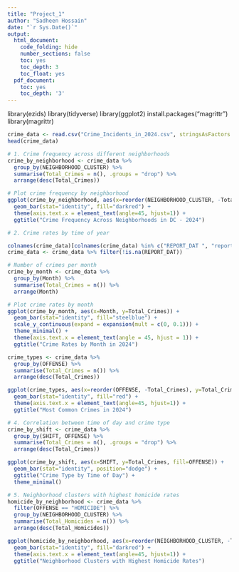 ---
title: "Project_1"
author: "Sadheen Hossain"
date: "`r Sys.Date()`"
output:
  html_document:
    code_folding: hide
    number_sections: false
    toc: yes
    toc_depth: 3
    toc_float: yes
  pdf_document:
    toc: yes
    toc_depth: '3'
---

library(ezids)
library(tidyverse)
library(ggplot2)
install.packages("magrittr")
library(magrittr)

```{r}
crime_data <- read.csv("Crime_Incidents_in_2024.csv", stringsAsFactors = FALSE)
head(crime_data)
```
```{r}
# 1. Crime frequency across different neighborhoods
crime_by_neighborhood <- crime_data %>%
  group_by(NEIGHBORHOOD_CLUSTER) %>%
  summarise(Total_Crimes = n(), .groups = "drop") %>%
  arrange(desc(Total_Crimes))

# Plot crime frequency by neighborhood
ggplot(crime_by_neighborhood, aes(x=reorder(NEIGHBORHOOD_CLUSTER, -Total_Crimes), y=Total_Crimes)) + 
  geom_bar(stat="identity", fill="darkred") + 
  theme(axis.text.x = element_text(angle=45, hjust=1)) + 
  ggtitle("Crime Frequency Across Neighborhoods in DC - 2024")
```
```{r}
# 2. Crime rates by time of year

colnames(crime_data)[colnames(crime_data) %in% c("REPORT_DAT ", "report_dat", "Report Date")] <- "REPORT_DAT"
crime_data <- crime_data %>% filter(!is.na(REPORT_DAT))

# Number of crimes per month
crime_by_month <- crime_data %>%
  group_by(Month) %>%
  summarise(Total_Crimes = n()) %>%
  arrange(Month)

# Plot crime rates by month
ggplot(crime_by_month, aes(x=Month, y=Total_Crimes)) + 
  geom_bar(stat="identity", fill="steelblue") + 
  scale_y_continuous(expand = expansion(mult = c(0, 0.1))) +
  theme_minimal() + 
  theme(axis.text.x = element_text(angle = 45, hjust = 1)) + 
  ggtitle("Crime Rates by Month in 2024")
```
```{r}
crime_types <- crime_data %>%
  group_by(OFFENSE) %>%
  summarise(Total_Crimes = n()) %>%
  arrange(desc(Total_Crimes))

ggplot(crime_types, aes(x=reorder(OFFENSE, -Total_Crimes), y=Total_Crimes)) + 
  geom_bar(stat="identity", fill="red") + 
  theme(axis.text.x = element_text(angle=45, hjust=1)) + 
  ggtitle("Most Common Crimes in 2024")
```
```{r}
# 4. Correlation between time of day and crime type
crime_by_shift <- crime_data %>%
  group_by(SHIFT, OFFENSE) %>%
  summarise(Total_Crimes = n(), .groups = "drop") %>%
  arrange(desc(Total_Crimes))

ggplot(crime_by_shift, aes(x=SHIFT, y=Total_Crimes, fill=OFFENSE)) + 
  geom_bar(stat="identity", position="dodge") + 
  ggtitle("Crime Type by Time of Day") +
  theme_minimal()
```

```{r}
# 5. Neighborhood clusters with highest homicide rates
homicide_by_neighborhood <- crime_data %>%
  filter(OFFENSE == "HOMICIDE") %>%
  group_by(NEIGHBORHOOD_CLUSTER) %>%
  summarise(Total_Homicides = n()) %>%
  arrange(desc(Total_Homicides))

ggplot(homicide_by_neighborhood, aes(x=reorder(NEIGHBORHOOD_CLUSTER, -Total_Homicides), y=Total_Homicides)) + 
  geom_bar(stat="identity", fill="darkred") + 
  theme(axis.text.x = element_text(angle=45, hjust=1)) + 
  ggtitle("Neighborhood Clusters with Highest Homicide Rates")
```